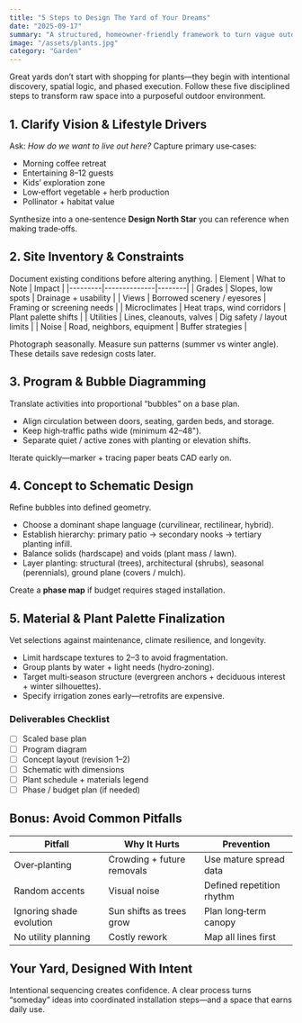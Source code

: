 ```yaml
---
title: "5 Steps to Design The Yard of Your Dreams"
date: "2025-09-17"
summary: "A structured, homeowner-friendly framework to turn vague outdoor ideas into a cohesive, buildable landscape plan."
image: "/assets/plants.jpg"
category: "Garden"
---
```


Great yards don’t start with shopping for plants—they begin with intentional discovery, spatial logic, and phased execution. Follow these five disciplined steps to transform raw space into a purposeful outdoor environment.

## 1. Clarify Vision & Lifestyle Drivers
Ask: *How do we want to live out here?* Capture primary use‑cases:
- Morning coffee retreat
- Entertaining 8–12 guests
- Kids’ exploration zone
- Low‑effort vegetable + herb production
- Pollinator + habitat value

Synthesize into a one‑sentence **Design North Star** you can reference when making trade‑offs.

## 2. Site Inventory & Constraints
Document existing conditions before altering anything.
| Element | What to Note | Impact |
|---------|--------------|--------|
| Grades | Slopes, low spots | Drainage + usability |
| Views | Borrowed scenery / eyesores | Framing or screening needs |
| Microclimates | Heat traps, wind corridors | Plant palette shifts |
| Utilities | Lines, cleanouts, valves | Dig safety / layout limits |
| Noise | Road, neighbors, equipment | Buffer strategies |

Photograph seasonally. Measure sun patterns (summer vs winter angle). These details save redesign costs later.

## 3. Program & Bubble Diagramming
Translate activities into proportional “bubbles” on a base plan.
- Align circulation between doors, seating, garden beds, and storage.
- Keep high‑traffic paths wide (minimum 42–48").
- Separate quiet / active zones with planting or elevation shifts.

Iterate quickly—marker + tracing paper beats CAD early on.

## 4. Concept to Schematic Design
Refine bubbles into defined geometry.
- Choose a dominant shape language (curvilinear, rectilinear, hybrid).
- Establish hierarchy: primary patio → secondary nooks → tertiary planting infill.
- Balance solids (hardscape) and voids (plant mass / lawn).
- Layer planting: structural (trees), architectural (shrubs), seasonal (perennials), ground plane (covers / mulch).

Create a **phase map** if budget requires staged installation.

## 5. Material & Plant Palette Finalization
Vet selections against maintenance, climate resilience, and longevity.
- Limit hardscape textures to 2–3 to avoid fragmentation.
- Group plants by water + light needs (hydro‑zoning).
- Target multi‑season structure (evergreen anchors + deciduous interest + winter silhouettes).
- Specify irrigation zones early—retrofits are expensive.

### Deliverables Checklist
- [ ] Scaled base plan
- [ ] Program diagram
- [ ] Concept layout (revision 1–2)
- [ ] Schematic with dimensions
- [ ] Plant schedule + materials legend
- [ ] Phase / budget plan (if needed)

## Bonus: Avoid Common Pitfalls
| Pitfall | Why It Hurts | Prevention |
|---------|--------------|-----------|
| Over‑planting | Crowding + future removals | Use mature spread data |
| Random accents | Visual noise | Defined repetition rhythm |
| Ignoring shade evolution | Sun shifts as trees grow | Plan long‑term canopy |
| No utility planning | Costly rework | Map all lines first |

## Your Yard, Designed With Intent
Intentional sequencing creates confidence. A clear process turns “someday” ideas into coordinated installation steps—and a space that earns daily use.
